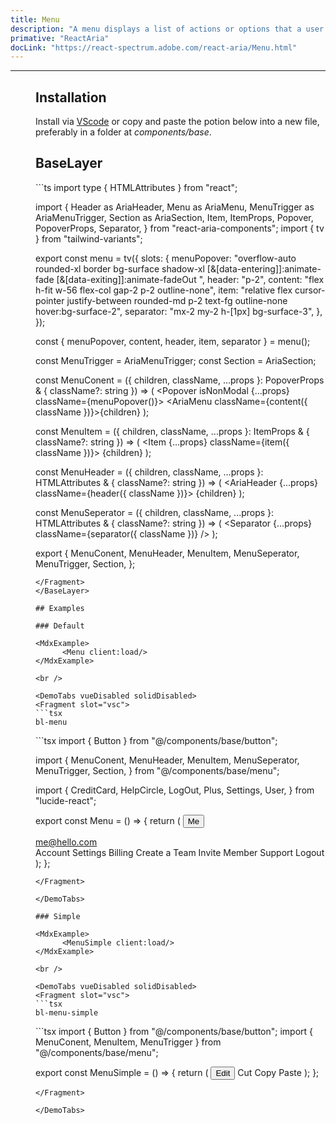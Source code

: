 ```yaml
---
title: Menu
description: "A menu displays a list of actions or options that a user can choose."
primative: "ReactAria"
docLink: "https://react-spectrum.adobe.com/react-aria/Menu.html"
---
```


---



<MdxExample>
      <Menu client:load/>
</MdxExample>

## Installation

Install via [VScode](/docs/getting-started/vsc) or copy and paste the potion below into a new file, preferably in a folder at _components/base_.

## BaseLayer 

<BaseLayer>
<Fragment slot="contentSlot">
```ts
import type { HTMLAttributes } from "react";

import {
  Header as AriaHeader,
  Menu as AriaMenu,
  MenuTrigger as AriaMenuTrigger,
  Section as AriaSection,
  Item,
  ItemProps,
  Popover,
  PopoverProps,
  Separator,
} from "react-aria-components";
import { tv } from "tailwind-variants";

export const menu = tv({
  slots: {
    menuPopover:
      "overflow-auto rounded-xl border bg-surface shadow-xl [&[data-entering]]:animate-fade [&[data-exiting]]:animate-fadeOut ",
    header: "p-2",
    content: "flex h-fit w-56 flex-col gap-2 p-2 outline-none",
    item: "relative flex cursor-pointer justify-between rounded-md p-2 text-fg outline-none hover:bg-surface-2",
    separator: "mx-2 my-2 h-[1px] bg-surface-3",
  },
});

const { menuPopover, content, header, item, separator } = menu();

const MenuTrigger = AriaMenuTrigger;
const Section = AriaSection;

const MenuConent = ({
  children,
  className,
  ...props
}: PopoverProps & { className?: string }) => (
  <Popover isNonModal {...props} className={menuPopover()}>
    <AriaMenu className={content({ className })}>{children}</AriaMenu>
  </Popover>
);

const MenuItem = ({
  children,
  className,
  ...props
}: ItemProps & { className?: string }) => (
  <Item {...props} className={item({ className })}>
    {children}
  </Item>
);

const MenuHeader = ({
  children,
  className,
  ...props
}: HTMLAttributes<HTMLElement> & { className?: string }) => (
  <AriaHeader {...props} className={header({ className })}>
    {children}
  </AriaHeader>
);

const MenuSeperator = ({
  children,
  className,
  ...props
}: HTMLAttributes<HTMLElement> & { className?: string }) => (
  <Separator {...props} className={separator({ className })} />
);

export {
  MenuConent,
  MenuHeader,
  MenuItem,
  MenuSeperator,
  MenuTrigger,
  Section,
};

```
</Fragment>
</BaseLayer>

## Examples 

### Default

<MdxExample>
      <Menu client:load/>
</MdxExample>

<br />

<DemoTabs vueDisabled solidDisabled>
<Fragment slot="vsc">
```tsx
bl-menu 
```
</Fragment>
<Fragment slot="react">
```tsx
import { Button } from "@/components/base/button";

import {
  MenuConent,
  MenuHeader,
  MenuItem,
  MenuSeperator,
  MenuTrigger,
  Section,
} from "@/components/base/menu";

import {
  CreditCard,
  HelpCircle,
  LogOut,
  Plus,
  Settings,
  User,
} from "lucide-react";

export const Menu = () => {
  return (
    <MenuTrigger>
      <Button
        intent="secondary"
        className="h-full rounded-full p-4 text-xl"
        state="outline"
      >
        Me
      </Button>
      <MenuConent>
        <Section>
          <MenuHeader className="text-fg-4">me@hello.com</MenuHeader>
        </Section>
        <MenuSeperator className="mt-0" />
        <MenuItem>
          Account Settings
          <Settings />
        </MenuItem>
        <MenuItem>
          Billing
          <CreditCard />
        </MenuItem>
        <MenuItem>
          Create a Team
          <Plus />
        </MenuItem>
        <MenuItem>
          Invite Member
          <User />
        </MenuItem>
        <MenuSeperator />
        <MenuItem>
          Support
          <HelpCircle />
        </MenuItem>
        <MenuItem>
          Logout
          <LogOut />
        </MenuItem>
      </MenuConent>
    </MenuTrigger>
  );
};

```
</Fragment>

</DemoTabs>

### Simple

<MdxExample>
      <MenuSimple client:load/>
</MdxExample>

<br />

<DemoTabs vueDisabled solidDisabled>
<Fragment slot="vsc">
```tsx
bl-menu-simple 
```
</Fragment>
<Fragment slot="react">
```tsx
import { Button } from "@/components/base/button";
import { MenuConent, MenuItem, MenuTrigger } from "@/components/base/menu";

export const MenuSimple = () => {
  return (
    <MenuTrigger>
      <Button intent="secondary">Edit</Button>
      <MenuConent>
        <MenuItem>Cut</MenuItem>
        <MenuItem>Copy</MenuItem>
        <MenuItem>Paste</MenuItem>
      </MenuConent>
    </MenuTrigger>
  );
};



```
</Fragment>

</DemoTabs>


